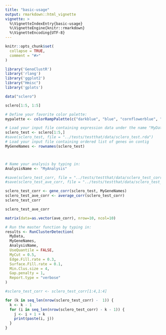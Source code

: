 ```yaml
---
title: "basic-usage"
output: rmarkdown::html_vignette
vignette: >
  %\VignetteIndexEntry{basic-usage}
  %\VignetteEngine{knitr::rmarkdown}
  %\VignetteEncoding{UTF-8}
---
```


```r
knitr::opts_chunk$set(
  collapse = TRUE,
  comment = "#>"
)
```

```r
library('GenoClustR')
library('rlang')
library('ggplot2')
library("Hmisc")
library('gplots')
```

```r
data("sclero")
```

```r
sclero[1:5, 1:5]
```

```r
# Define your favorite color palette:
mypalette <- colorRampPalette(c("darkblue", "blue", "cornflowerblue", "lightblue", "white", "white", "goldenrod1", "orangered", "darkred"), space="rgb")
```


```r
# Load your input file containing expression data under the name "MyData"
sclero_test <- sclero[1:5,]
#save(sclero_test, file = "../tests/testthat/data/sclero_test.rda")
# Load your input file containing ordered list of genes on contig
MyGeneNames <- rownames(sclero_test)



# Name your analysis by typing in:
AnalysisName <- "MyAnalysis"

#save(sclero_test_corr, file = "../tests/testthat/data/sclero_test_corr.rda")
#save(sclero_test_ave_corr, file = "../tests/testthat/data/sclero_test_ave_corr.rda")
```

```r
sclero_test_corr <- gene_corr(sclero_test, MyGeneNames)
sclero_test_ave_corr <- average_corr(sclero_test_corr)
sclero_test_corr

sclero_test_ave_corr
```

```r
matrix(data=as.vector(ave_corr), nrow=10, ncol=10)
```



```r
# Run the master function by typing in:
results <- RunClusterDetection(
  MyData,
  MyGeneNames,
  AnalysisName,
  UseQuantile = FALSE,
  MyCut = 0.5,
  Edge.Fill.rate = 0.3,
  Surface.Fill.rate = 0.1,
  Min.Clus.size = 4,
  Gap.penalty = 1,
  Report.type = "verbose"
)
```

```r
#sclero_test_corr <- sclero_test_corr[1:4,1:4]
```


```r
for (k in seq_len(nrow(sclero_test_corr) -  1)) {
  k <- k - 1
  for (i in seq_len(nrow(sclero_test_corr) - k - 1)) {
    j <- i + 1 + k
    print(paste(i, j))
  }
}
```
